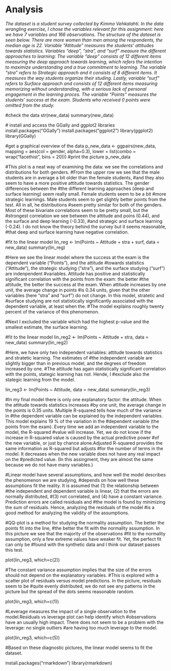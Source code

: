 # Analysis

*The dataset is a student survey collected by Kimmo Vehkalahti. In the data wrangling exercise, I chose the variables relevant for this assignment: here we have 7 variables and 166 observations. The structure of the dataset is seen below. There are more women than men among the respondents, the median age is 22. Variable "Attitude" measures the students' attitudes towards statistics. Variables "deep", "stra", and "surf" measure the different approaches to learning: The variable "deep" consists of 12 different items measuring the deep approach towards learning, which refers the intention to maximize understanding and a true commitment to learning. The variable "stra" refers to Strategic approach and it consists of 8 different items. It measures the way students organize their studing. Lastly, variable "surf" refers to Surface approach and consists of 12 different items measuring memorizing without understanding, with a serious lack of personal engagement in the learning proces. The variable "Points" measures the students' success at the exam. Students who received 0 points were omitted from the study.*
  
  #check the data
  str(new_data)
  summary(new_data)
  
  # install and access the GGally and ggplot2 libraries
  install.packages("GGally")
  install.packages("ggplot2")
  library(ggplot2)
  library(GGally)
  
  #get a graphical overview of the data
  p_new_data <- ggpairs(new_data, mapping = aes(col = gender, alpha=0.3), lower = list(combo = wrap("facethist", 
                                                                                                    bins = 20)))
  #print the picture
  p_new_data
  
  #This plot is a neat way of examining the data: we see the correlations and distributions for both genders.
  #From the upper row we see that the male students are in average a bit older than the female students,
  #and they also seem to have a more positive attitude towards statistics. The gender differences between the
  #the different learning approaches (deep and surface learning) seem really small. Female students seem to be a bit 
  #more strategic learnings. Male students seem to get slightly better points from the test. All in all, he distributions 
  #seem pretty similar for both of the genders. Most of these bivariate correlations seem to be pretty small, but the 
  #strongest correlation we see between the attitude and poins (0.44), and the surface and deep learning (-0.33), 
  #and strategic and surface learning (-0.24). I do not know the theory behind the survey but it seems reasonable, 
  #that deep and surface learning have negative correlation.
  
  #fit to the linear model
  lin_reg <- lm(Points ~ Attitude + stra + surf, data = new_data)
  summary(lin_reg)
  
  #Here we see the linear model where the success at the exam is the dependent variable ("Points"), and the attitude 
  #towards statistics ("Attitude"), the strategic studying ("stra"), and the surface studying ("surf") are indenpendent
  #variables. Attitude has positive and statistically significant correlation with the points from the exam: the better
  #the attitude, the better the success at the exam. When attitude increases by one unit, the average change in points 
  #is 0.34 units, given that the other variables (here "stra" and "surf") do not change. In this model, stratetic and 
  #surface studying are not statistically significantly  associated with the dependent variable, at least when the. 
  #The model explains roughly twenty percent of the variance of this phenomenon.
  
  #Next I excluded the variable which had the highest p-value and the smallest estimate, the surface learning.
  
  #fit to the linear model
  lin_reg2 <- lm(Points ~ Attitude + stra, data = new_data)
  summary(lin_reg2)
  
  #Here, we have only two independent variables: attitude towards statistics and stratetic learning. The estimates of 
  #the independent variable are slightly bigger than in previous model, and the degrees of freedom increased by one.
  #The attitude has again statistically significant correlation with the points, stategic learning has not. Hende, I 
  #exclude also the stategic learning from the model.
  
  lin_reg3 <- lm(Points ~ Attitude, data = new_data)
  summary(lin_reg3)
  
  #In my final model there is only one explanatory factor: the attitude. When the attitude towards statistics increases 
  #by one unit, the average change in the points is 0.35 units. Multiple R-squared tells how much of the variance in 
  #the dependent variable can be explained by the independent variables. This model explains 19 % of the variation in the
  #dependent variable (the points from the exam). Every time we add an independent variable to the model, the R-squared 
  #value will increase. Yet, we do not know if the increase in R-squared value is caused by the actual predictive power
  #of the new variable, or just by chance alone.Adjusted R-squared provides the same information as R-squared but adjusts 
  #for the number of terms in the model. It decreases when the new variable does not have any real impact on the 
  #predicted value. (In this assingment, they are almost the same because we do not have many variables.) 
  
  #Linear model have several assumptions, and how well the model describes the phenomenon we are studying,
  #depends on how well these assumptions fit the reality. It is assumed that (1) the relationship between
  #the independent and dependent variable is linear, (2) that the errors are normally distributed, 
  #(3) not correlated, and (4) have a constant variance. Prediction errors are called residuals and 
  #the model is found by minimizing the sum of residuals. Hence, analyzing the residuals of the model
  #is a good method for analyzing the validity of the assumptions.
  
  #QQ-plot is a method for studying the normality assumption. The better the points fit into the line,
  #the better the fit with the normality assumption. In this picture we see that the majority of the observations
  #fit to the normality assumption, only a few extreme values have weaker fit. Yet, the perfect fit can only be 
  #found with the synthetic data and I think our dataset passes this test.
  
  plot(lin_reg3, which=c(2))
  
  #The constant variance assumption implies that the size of the errors should not depend on the explanatory variables.
  #This is explored with a scatter plot of residuals versus model predictions. In the picture, residuals seem to be
  #quite evenly distributed, we do not see any patterns in the picture but the spread of the dots seems reasonable random.
  
  plot(lin_reg3, which=c(1))
  
  #Leverage measures the impact of a single observation to the model.Residuals vs leverage plot can help identify which 
  #observations have an usually  high impact. There does not seem to be a problem with the leverage: no single outliers
  #are having too much leverage to the model.
  
  plot(lin_reg3, which=c(5))
  
  #Based on these diagnostic pictures, the linear model seems to fit the dataset.
  
  install.packages("rmarkdown")
  library(rmarkdown)
